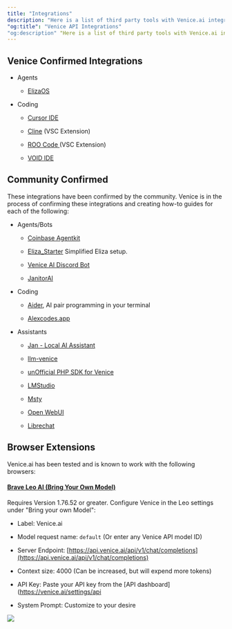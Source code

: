 ```yaml
---
title: "Integrations"
description: "Here is a list of third party tools with Venice.ai integrations."
"og:title": "Venice API Integrations"
"og:description" "Here is a list of third party tools with Venice.ai integrations."
---
```


## Venice Confirmed Integrations

* Agents

  * [ElizaOS](https://venice.ai/blog/how-to-build-a-social-media-ai-agent-with-elizaos-venice-api)

* Coding

  * [Cursor IDE](https://venice.ai/blog/how-to-code-privately-in-cursor-with-venice-api-a-quick-guide)

  * [Cline](https://venice.ai/blog/how-to-use-the-venice-api-with-cline-in-vscode-a-developers-guide) (VSC Extension)

  * [ROO Code ](https://venice.ai/blog/how-to-use-the-roo-ai-coding-assistant-in-private-with-venice-api-a-quick-guide)(VSC Extension)

  * [VOID IDE](https://venice.ai/blog/how-to-use-open-source-ai-code-editor-void-in-private-with-venice-api)&#x20;

## Community Confirmed&#x20;

These integrations have been confirmed by the community. Venice is in the process of confirming these integrations and creating how-to guides for each of the following:

* Agents/Bots

  * [Coinbase Agentkit](https://www.coinbase.com/developer-platform/discover/launches/introducing-agentkit)

  * [Eliza\_Starter](https://github.com/Baidis/eliza-Venice) Simplified Eliza setup.

  * [Venice AI Discord Bot](https://bobbiebeach.space/blog/venice-ai-discord-bot-full-setup-guide-features/)

  * [JanitorAI](https://janitorai.com/)

* Coding

  * [Aider](https://github.com/Aider-AI/aider), AI pair programming in your terminal

  * [Alexcodes.app](https://alexcodes.app/)

* Assistants

  * [Jan - Local AI Assistant](https://github.com/janhq/jan)

  * [llm-venice](https://github.com/ar-jan/llm-venice)

  * [unOfficial PHP SDK for Venice](https://github.com/georgeglarson/venice-ai-php)

  * [LMStudio](https://lmstudio.ai)

  * [Msty](https://msty.app)

  * [Open WebUI](https://github.com/open-webui/open-webui)

  * [Librechat](https://www.librechat.ai/)

## Browser Extensions

Venice.ai has been tested and is known to work with the following browsers:

#### [Brave Leo AI (Bring Your Own Model)](https://brave.com)

Requires Version 1.76.52 or greater. Configure Venice in the Leo settings under "Bring your own Model":

* Label: Venice.ai

* Model request name: `default` (Or enter any Venice API model ID)

* Server Endpoint: [https://api.venice.ai/api/v1/chat/completions](https://api.venice.ai/api/v1/chat/completions)

* Context size: 4000 (Can be increased, but will expend more tokens)

* API Key: Paste your API key from the \[API dashboard]\(https://venice.ai/settings/api

* System Prompt: Customize to your desire

<Frame>
  <img src="/images/integrations/brave-leo.png" />
</Frame>

##